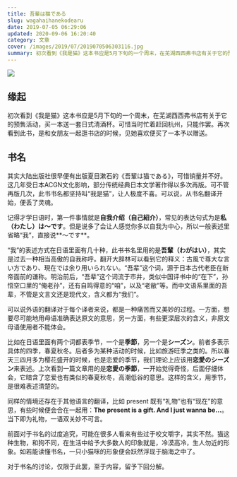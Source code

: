 ```yaml
---
title: 吾輩は猫である
slug: wagahaihanekodearu
date: 2019-07-05 06:29:06
updated: 2020-09-06 16:20:40
category: 文章
cover: /images/2019/07/2019070506303116.jpg
summary: 初次看到《我是猫》这本书应是5月下旬的一个周末，在芜湖西西弗书店有关于它的预售活动，买一本送一套日式清酒杯。可惜当时忙着赶回杭州，只能作罢。
---
```


![](/images/2019/07/2019070506303116.jpg)

## 缘起

初次看到《我是猫》这本书应是5月下旬的一个周末，在芜湖西西弗书店有关于它的预售活动，买一本送一套日式清酒杯。可惜当时忙着赶回杭州，只能作罢。再次看到此书，是和女朋友一起逛书店的时候，见她喜欢便买了一本予以赠送。

## 书名

其实大陆出版社很早便有出版夏目漱石的《吾輩は猫である》，可惜销量并不好。这几年受日本ACGN文化影响，部分传统经典日本文学著作得以多次再版。可不管再版几次，此书书名都坚持叫“我是猫”，让人极度不喜。可以说，从书名翻译开始，便丢了灵魂。

记得才学日语时，第一件事情就是**自我介绍（自己紹介）**，常见的表达句式为是**私（わたし）は〜です**。但是说多了会让人感觉你多以自我为中心，所以一般表述里省略“我”，直接说**～です**。

“我”的表述方式在日语里面有几十种，此书书名里用的是**吾輩（わがはい）**，其实是过去一种相当高傲的自我称呼。翻开大辞林可以看到它的释义：古風で尊大な言い方であり、現在では余り用いられない。“吾辈”这个词，源于日本古代老臣在新帝面前的谦称。明治前后，“吾辈”这个词流于市井，类似中国评书中的“在下”，孙悟空口里的“俺老孙”，还有自鸣得意的“咱”，以及“老敝”等。而中文语系里面的吾辈，不管是文言文还是现代文，含义都为“我们”。

可以说外语的翻译对于每个译者来说，都是一种痛苦而又美妙的过程。一方面，想要尽可能地用母语准确表达原文的意思，另一方面，有些更深层次的含义，非原文母语使用者不能体会。

比如在日语里面有两个词都表季节，一个是**季節**，另一个是**シーズン**。前者多表示具体的四季，春夏秋冬。后者多为某种活动的时候，比如旅游旺季之类的。所以春天三四月多为樱花盛开的时候，也是恋爱的季节，我们理论上应该用**恋愛のシーズン**来表述。上次看到一篇文章用的是**恋愛の季節**，一开始觉得奇怪，后面仔细体会，它暗含了恋爱也有类似的春夏秋冬，高潮低谷的意思。这样的含义，用季节，是很难表述清楚的。

同样的情境还存在于其他语言的翻译，比如 present 既有“礼物”也有“现在”的意思，有些时候便会合在一起用：**The present is a gift. And I just wanna be...**。当下即为礼物，一语双关妙不可言。

前面对于书名的过度追究，可能在很多人看来有些过于咬文嚼字，其实不然。猫这种生物，和狗不同，在生活中给予大多数人的印象就是，冷漠高冷，生人勿近的形象。如若能读懂书名，一只小猫咪的形象便会跃然浮现于脑海之中了。

对于书名的讨论，仅限于此罢，至于内容，留予下回分解。
